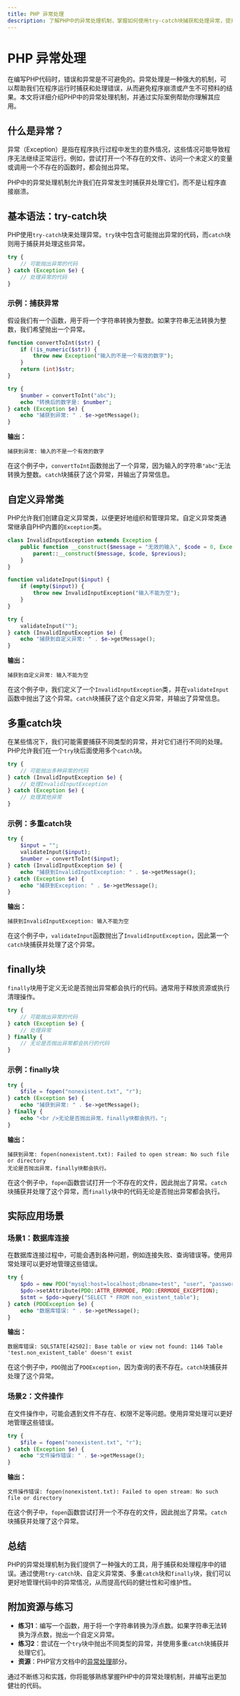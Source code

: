 ```yaml
---
title: PHP 异常处理
description: 了解PHP中的异常处理机制，掌握如何使用try-catch块捕获和处理异常，提升代码的健壮性和可维护性。
---
```


# PHP 异常处理

在编写PHP代码时，错误和异常是不可避免的。异常处理是一种强大的机制，可以帮助我们在程序运行时捕获和处理错误，从而避免程序崩溃或产生不可预料的结果。本文将详细介绍PHP中的异常处理机制，并通过实际案例帮助你理解其应用。

## 什么是异常？

异常（Exception）是指在程序执行过程中发生的意外情况，这些情况可能导致程序无法继续正常运行。例如，尝试打开一个不存在的文件、访问一个未定义的变量或调用一个不存在的函数时，都会抛出异常。

PHP中的异常处理机制允许我们在异常发生时捕获并处理它们，而不是让程序直接崩溃。

## 基本语法：try-catch块

PHP使用`try-catch`块来处理异常。`try`块中包含可能抛出异常的代码，而`catch`块则用于捕获并处理这些异常。

```php
try {
    // 可能抛出异常的代码
} catch (Exception $e) {
    // 处理异常的代码
}
```

### 示例：捕获异常

假设我们有一个函数，用于将一个字符串转换为整数。如果字符串无法转换为整数，我们希望抛出一个异常。

```php
function convertToInt($str) {
    if (!is_numeric($str)) {
        throw new Exception("输入的不是一个有效的数字");
    }
    return (int)$str;
}

try {
    $number = convertToInt("abc");
    echo "转换后的数字是: $number";
} catch (Exception $e) {
    echo "捕获到异常: " . $e->getMessage();
}
```

**输出：**
```
捕获到异常: 输入的不是一个有效的数字
```

在这个例子中，`convertToInt`函数抛出了一个异常，因为输入的字符串`"abc"`无法转换为整数。`catch`块捕获了这个异常，并输出了异常信息。

## 自定义异常类

PHP允许我们创建自定义异常类，以便更好地组织和管理异常。自定义异常类通常继承自PHP内置的`Exception`类。

```php
class InvalidInputException extends Exception {
    public function __construct($message = "无效的输入", $code = 0, Exception $previous = null) {
        parent::__construct($message, $code, $previous);
    }
}

function validateInput($input) {
    if (empty($input)) {
        throw new InvalidInputException("输入不能为空");
    }
}

try {
    validateInput("");
} catch (InvalidInputException $e) {
    echo "捕获到自定义异常: " . $e->getMessage();
}
```

**输出：**
```
捕获到自定义异常: 输入不能为空
```

在这个例子中，我们定义了一个`InvalidInputException`类，并在`validateInput`函数中抛出了这个异常。`catch`块捕获了这个自定义异常，并输出了异常信息。

## 多重catch块

在某些情况下，我们可能需要捕获不同类型的异常，并对它们进行不同的处理。PHP允许我们在一个`try`块后面使用多个`catch`块。

```php
try {
    // 可能抛出多种异常的代码
} catch (InvalidInputException $e) {
    // 处理InvalidInputException
} catch (Exception $e) {
    // 处理其他异常
}
```

### 示例：多重catch块

```php
try {
    $input = "";
    validateInput($input);
    $number = convertToInt($input);
} catch (InvalidInputException $e) {
    echo "捕获到InvalidInputException: " . $e->getMessage();
} catch (Exception $e) {
    echo "捕获到Exception: " . $e->getMessage();
}
```

**输出：**
```
捕获到InvalidInputException: 输入不能为空
```

在这个例子中，`validateInput`函数抛出了`InvalidInputException`，因此第一个`catch`块捕获并处理了这个异常。

## finally块

`finally`块用于定义无论是否抛出异常都会执行的代码。通常用于释放资源或执行清理操作。

```php
try {
    // 可能抛出异常的代码
} catch (Exception $e) {
    // 处理异常
} finally {
    // 无论是否抛出异常都会执行的代码
}
```

### 示例：finally块

```php
try {
    $file = fopen("nonexistent.txt", "r");
} catch (Exception $e) {
    echo "捕获到异常: " . $e->getMessage();
} finally {
    echo "<br />无论是否抛出异常，finally块都会执行。";
}
```

**输出：**
```
捕获到异常: fopen(nonexistent.txt): Failed to open stream: No such file or directory
无论是否抛出异常，finally块都会执行。
```

在这个例子中，`fopen`函数尝试打开一个不存在的文件，因此抛出了异常。`catch`块捕获并处理了这个异常，而`finally`块中的代码无论是否抛出异常都会执行。

## 实际应用场景

### 场景1：数据库连接

在数据库连接过程中，可能会遇到各种问题，例如连接失败、查询错误等。使用异常处理可以更好地管理这些错误。

```php
try {
    $pdo = new PDO("mysql:host=localhost;dbname=test", "user", "password");
    $pdo->setAttribute(PDO::ATTR_ERRMODE, PDO::ERRMODE_EXCEPTION);
    $stmt = $pdo->query("SELECT * FROM non_existent_table");
} catch (PDOException $e) {
    echo "数据库错误: " . $e->getMessage();
}
```

**输出：**
```
数据库错误: SQLSTATE[42S02]: Base table or view not found: 1146 Table 'test.non_existent_table' doesn't exist
```

在这个例子中，`PDO`抛出了`PDOException`，因为查询的表不存在。`catch`块捕获并处理了这个异常。

### 场景2：文件操作

在文件操作中，可能会遇到文件不存在、权限不足等问题。使用异常处理可以更好地管理这些错误。

```php
try {
    $file = fopen("nonexistent.txt", "r");
} catch (Exception $e) {
    echo "文件操作错误: " . $e->getMessage();
}
```

**输出：**
```
文件操作错误: fopen(nonexistent.txt): Failed to open stream: No such file or directory
```

在这个例子中，`fopen`函数尝试打开一个不存在的文件，因此抛出了异常。`catch`块捕获并处理了这个异常。

## 总结

PHP的异常处理机制为我们提供了一种强大的工具，用于捕获和处理程序中的错误。通过使用`try-catch`块、自定义异常类、多重`catch`块和`finally`块，我们可以更好地管理代码中的异常情况，从而提高代码的健壮性和可维护性。

## 附加资源与练习

- **练习1**：编写一个函数，用于将一个字符串转换为浮点数。如果字符串无法转换为浮点数，抛出一个自定义异常。
- **练习2**：尝试在一个`try`块中抛出不同类型的异常，并使用多重`catch`块捕获并处理它们。
- **资源**：PHP官方文档中的[异常处理](https://www.php.net/manual/en/language.exceptions.php)部分。

通过不断练习和实践，你将能够熟练掌握PHP中的异常处理机制，并编写出更加健壮的代码。